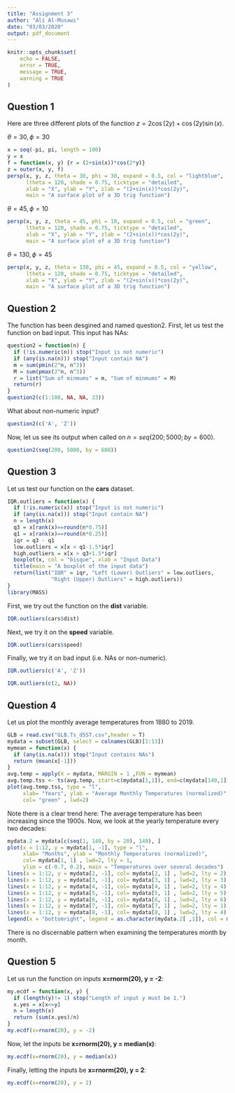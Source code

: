```yaml
---
title: "Assignment 3"
author: "Ali Al-Musawi"
date: "03/03/2020"
output: pdf_document
---
```


```r
knitr::opts_chunk$set(
	echo = FALSE,
	error = TRUE,
	message = TRUE,
	warning = TRUE
)
```

## Question 1
Here are three different plots of the function $z = 2\cos(2y)+\cos(2y)\sin(x)$.
  
  
$\theta = 30, \phi = 30$
```r
x = seq(-pi, pi, length = 100)
y = x
f = function(x, y) {r = (2+sin(x))*cos(2*y)}
z = outer(x, y, f)
persp(x, y, z, theta = 30, phi = 30, expand = 0.5, col = "lightblue",
      ltheta = 120, shade = 0.75, ticktype = "detailed",
      xlab = "X", ylab = "Y", zlab = "(2+sin(x))*cos(2y)",
      main = "A surface plot of a 3D trig function")
```
\newpage

$\theta = 45, \phi = 10$
```r
persp(x, y, z, theta = 45, phi = 10, expand = 0.5, col = "green",
      ltheta = 120, shade = 0.75, ticktype = "detailed",
      xlab = "X", ylab = "Y", zlab = "(2+sin(x))*cos(2y)",
      main = "A surface plot of a 3D trig function")
```
  
\newpage
$\theta = 130, \phi = 45$
```r
persp(x, y, z, theta = 130, phi = 45, expand = 0.5, col = "yellow",
      ltheta = 120, shade = 0.75, ticktype = "detailed",
      xlab = "X", ylab = "Y", zlab = "(2+sin(x))*cos(2y)",
      main = "A surface plot of a 3D trig function")
```
\newpage
## Question 2
The function has been desgined and named question2. First, let us test the function on bad input. This input has NAs:
```r
question2 = function(n) {
  if (!is.numeric(n)) stop("Input is not numeric")
  if (any(is.na(n))) stop("Input contain NA")
  m = sum(pmin(2^n, n^3))
  M = sum(pmax(2^n, n^3))
  r = list("Sum of minmums" = m, "Sum of minmums" = M)
  return(r)
}
question2(c(1:100, NA, NA, 23))
```
What about non-numeric input?
```r
question2(c('A', 'Z'))
```
Now, let us see its output when called on $n = seq(200; 5000; by = 600)$.
```r

question2(seq(200, 5000, by = 600))
```
\newpage
## Question 3
Let us test our function on the **cars** dataset.
```r
IQR.outliers = function(x) {
  if (!is.numeric(x)) stop("Input is not numeric")
  if (any(is.na(x))) stop("Input contain NA")
  n = length(x)
  q3 = x[rank(x)==round(n*0.75)]
  q1 = x[rank(x)==round(n*0.25)]
  iqr = q3 - q1
  low.outliers = x[x < q1-1.5*iqr]
  high.outliers = x[x > q3+1.5*iqr]
  boxplot(x, col = "bisque", xlab = "Input Data")
  title(main = "A boxplot of the input data")
  return(list("IQR" = iqr, "Left (Lower) Outliers" = low.outliers,
              "Right (Upper) Outliers" = high.outliers))
}
library(MASS)
```
First, we try out the function on the **dist** variable.
```r
IQR.outliers(cars$dist)
```
Next, we try it on the **speed** variable.
```r
IQR.outliers(cars$speed)
```
Finally, we try it on bad input (i.e. NAs or non-numeric).
```r
IQR.outliers(c('A', 'Z'))
```
```r
IQR.outliers(c(2, NA))
```
\newpage
## Question 4
Let us plot the monthly average temperatures from 1880 to 2019.
```r
GLB = read.csv("GLB.Ts_dSST.csv",header = T)
mydata = subset(GLB, select = colnames(GLB)[1:13])
mymean = function(x) {
  if (any(is.na(x))) stop("Input contains NAs")
  return (mean(x[-1]))
}
avg.temp = apply(X = mydata, MARGIN = 1 ,FUN = mymean)
avg.temp.tss <- ts(avg.temp, start=c(mydata[1,1]), end=c(mydata[140,1]), frequency=1)
plot(avg.temp.tss, type = "l",
     xlab= "Years", ylab = "Average Monthly Temperatures (normalized)",
     col= "green" , lwd=2)

```
Note there is a clear trend here: The average temperature has been increasing since the 1900s.
\newpage
Now, we look at the yearly temperature every two decades:
```r
mydata.2 = mydata[c(seq(1, 140, by = 20), 140), ]
plot(x = 1:12, y = mydata[1, -1], type = "l",
     xlab= "Months", ylab = "Monthly Temperatures (normalized)",
     col= mydata[1, 1] , lwd=2, lty = 1,
     ylim = c(-0.7, 0.2), main = "Temperatures over several decades")
lines(x = 1:12, y = mydata[2, -1], col= mydata[2, 1] , lwd=2, lty = 2)
lines(x = 1:12, y = mydata[3, -1], col= mydata[3, 1] , lwd=2, lty = 3)
lines(x = 1:12, y = mydata[4, -1], col= mydata[4, 1] , lwd=2, lty = 4)
lines(x = 1:12, y = mydata[5, -1], col= mydata[5, 1] , lwd=2, lty = 5)
lines(x = 1:12, y = mydata[6, -1], col= mydata[6, 1] , lwd=2, lty = 6)
lines(x = 1:12, y = mydata[7, -1], col= mydata[7, 1] , lwd=2, lty = 1)
lines(x = 1:12, y = mydata[8, -1], col= mydata[8, 1] , lwd=2, lty = 4)
legend(x = "bottomright", legend = as.character(mydata.2[ ,1]), col = mydata.2[ ,1], lty = c(1:6, 1, 4))

```
There is no discernable pattern when examining the temperatures month by month. 
\newpage

## Question 5
Let us run the function on inputs **x=rnorm(20), y = -2**:
```r
my.ecdf = function(x, y) {
  if (length(y)!= 1) stop("Length of input y must be 1.")
  x.yes = x[x<=y]
  n = length(x)
  return (sum(x.yes)/n)
}
my.ecdf(x=rnorm(20), y = -2)
```
Now, let the inputs be **x=rnorm(20), y = median(x)**:
```r
my.ecdf(x=rnorm(20), y = median(x))
```

Finally, letting the inputs be **x=rnorm(20), y = 2**:
```r
my.ecdf(x=rnorm(20), y = 2)
```

